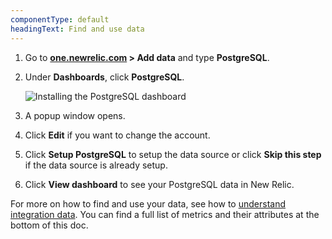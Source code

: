 ```yaml
---
componentType: default
headingText: Find and use data
---
```





1. Go to **[one.newrelic.com](https://one.newrelic.com) > Add data** and type **PostgreSQL**.
2. Under **Dashboards**, click **PostgreSQL**.

    <img
    title="Install the PostgreSQL dashboard"
    alt="Installing the PostgreSQL dashboard"
    src={infrastructureInstallPostgresqlDashboard}
    />

3. A popup window opens.
4. Click **Edit** if you want to change the account.
5. Click **Setup PostgreSQL** to setup the data source or click **Skip this step** if the data source is already setup.
6. Click **View dashboard** to see your PostgreSQL data in New Relic.


For more on how to find and use your data, see how to [understand integration data](/docs/infrastructure/integrations/find-use-infrastructure-integration-data). You can find a full list of metrics and their attributes at the bottom of this doc. 


